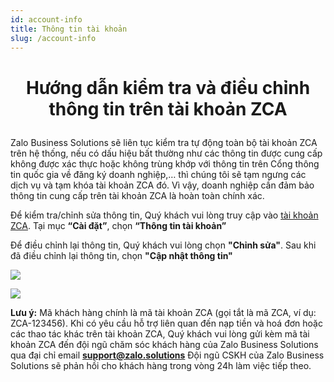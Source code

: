 ```yaml
---
id: account-info
title: Thông tin tài khoản
slug: /account-info
---
```


# <p align="center">Hướng dẫn kiểm tra và điều chỉnh thông tin trên tài khoản ZCA</p>

Zalo Business Solutions sẽ liên tục kiểm tra tự động toàn bộ tài khoản ZCA trên hệ thống, nếu có dấu hiệu bất thường như các thông tin được cung cấp không được xác thực hoặc không trùng khớp với thông tin trên Cổng thông tin quốc gia về đăng ký doanh nghiệp,… thì chúng tôi sẽ tạm ngưng các dịch vụ và tạm khóa tài khoản ZCA đó. Vì vậy, doanh nghiệp cần đảm bảo thông tin cung cấp trên tài khoản ZCA là hoàn toàn chính xác.

Để kiểm tra/chỉnh sửa thông tin, Quý khách vui lòng truy cập vào [tài khoản ZCA](https://account.zalo.cloud/spending/overview). Tại mục **“Cài đặt”**, chọn **“Thông tin tài khoản”**

Để điều chỉnh lại thông tin, Quý khách vui lòng chọn **"Chỉnh sửa"**. Sau khi đã điều chỉnh lại thông tin, chọn **"Cập nhật thông tin"**

<p style={{ textAlign: "center" }}>
  <img src="https://stc-oa.zdn.vn/uploads/2024/08/22/88d01acdb9b6f60f60fa9a1c6f2ac989.png" />
</p>

<p style={{ textAlign: "center" }}>
  <img src="https://stc-oa.zdn.vn/uploads/2024/08/22/497f5da3e06dd3cc6905ba10f5c5762f.png" />
</p>

**Lưu ý:** Mã khách hàng chính là mã tài khoản ZCA (gọi tắt là mã ZCA, ví dụ: ZCA-123456). Khi có yêu cầu hỗ trợ liên quan đến nạp tiền và hoá đơn hoặc các thao tác khác trên tài khoản ZCA, Quý khách vui lòng gửi kèm mã tài khoản ZCA đến đội ngũ chăm sóc khách hàng của Zalo Business Solutions qua đại chỉ email **support@zalo.solutions** Đội ngũ CSKH của Zalo Business Solutions sẽ phản hồi cho khách hàng trong vòng 24h làm việc tiếp theo.
